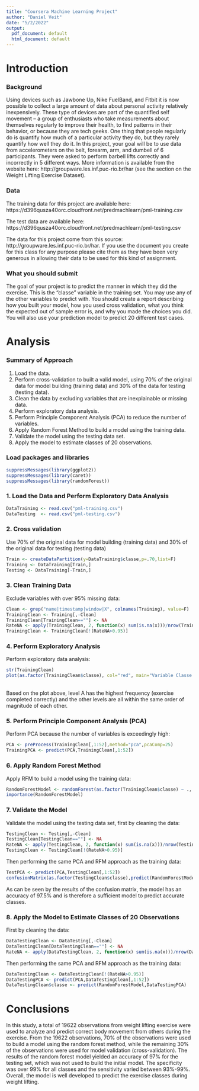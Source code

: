 ```yaml
---
title: "Coursera Machine Learning Project"
author: "Daniel Veit"
date: "5/2/2022"
output:
  pdf_document: default
  html_document: default
---
```


# **Introduction**

### **Background**
Using devices such as Jawbone Up, Nike FuelBand, and Fitbit it is now possible to collect a large amount of data about personal activity relatively inexpensively. These type of devices are part of the quantified self movement – a group of enthusiasts who take measurements about themselves regularly to improve their health, to find patterns in their behavior, or because they are tech geeks. One thing that people regularly do is quantify how much of a particular activity they do, but they rarely quantify how well they do it. In this project, your goal will be to use data from accelerometers on the belt, forearm, arm, and dumbell of 6 participants. They were asked to perform barbell lifts correctly and incorrectly in 5 different ways. More information is available from the website here: http://groupware.les.inf.puc-rio.br/har (see the section on the Weight Lifting Exercise Dataset). 

### **Data**
The training data for this project are available here: 
https://d396qusza40orc.cloudfront.net/predmachlearn/pml-training.csv

The test data are available here:
https://d396qusza40orc.cloudfront.net/predmachlearn/pml-testing.csv

The data for this project come from this source: http://groupware.les.inf.puc-rio.br/har. If you use the document you create for this class for any purpose please cite them as they have been very generous in allowing their data to be used for this kind of assignment. 

### **What you should submit**
The goal of your project is to predict the manner in which they did the exercise. This is the "classe" variable in the training set. You may use any of the other variables to predict with. You should create a report describing how you built your model, how you used cross validation, what you think the expected out of sample error is, and why you made the choices you did. You will also use your prediction model to predict 20 different test cases. 

# **Analysis**

### **Summary of Approach**
1. Load the data.
2. Perform cross-validation to built a valid model, using 70% of the original data for model building (training data) and 30% of the data for testing (testing data).
3. Clean the data by excluding variables that are inexplainable or missing data.
4. Perform exploratory data analysis.
5. Perform Principle Component Analysis (PCA) to reduce the number of variables.
6. Apply Random Forest Method to build a model using the training data.
7. Validate the model using the testing data set.
8. Apply the model to estimate classes of 20 observations.

### **Load packages and libraries**
```r
suppressMessages(library(ggplot2))
suppressMessages(library(caret))
suppressMessages(library(randomForest))
```

### **1. Load the Data and Perform Exploratory Data Analysis**
```r
DataTraining <- read.csv("pml-training.csv")
DataTesting  <- read.csv("pml-testing.csv")
```

### **2. Cross validation**
Use 70% of the original data for model building (training data) and 30% of the original data for testing (testing data)
```r
Train <- createDataPartition(y=DataTraining$classe,p=.70,list=F)
Training <- DataTraining[Train,]
Testing <- DataTraining[-Train,]
```

### **3. Clean Training Data**
Exclude variables with over 95% missing data:
```r
Clean <- grep("name|timestamp|window|X", colnames(Training), value=F) 
TrainingClean <- Training[,-Clean]
TrainingClean[TrainingClean==""] <- NA
RateNA <- apply(TrainingClean, 2, function(x) sum(is.na(x)))/nrow(TrainingClean)
TrainingClean <- TrainingClean[!(RateNA>0.95)]
```

### **4. Perform Exploratory Analysis**
Perform exploratory data analysis:
```r
str(TrainingClean)
plot(as.factor(TrainingClean$classe), col="red", main="Variable Classe Frequency within Training Data", xlab="classe", ylab="Frequency")
```
\
Based on the plot above, level A has the highest frequency (exercise completed correctly) and the other levels are all within the same order of magnitude of each other.

### **5. Perform Principle Component Analysis (PCA)**
Perform PCA because the number of variables is exceedingly high:
```r
PCA <- preProcess(TrainingClean[,1:52],method="pca",pcaComp=25) 
TrainingPCA <- predict(PCA,TrainingClean[,1:52])
```

### **6. Apply Random Forest Method**
Apply RFM to build a model using the training data:
```r
RandomForestModel <- randomForest(as.factor(TrainingClean$classe) ~ ., data=TrainingPCA, do.trace=F)
importance(RandomForestModel)
```

### **7. Validate the Model**
Validate the model using the testing data set, first by cleaning the data:
```r
TestingClean <- Testing[,-Clean]
TestingClean[TestingClean==""] <- NA
RateNA <- apply(TestingClean, 2, function(x) sum(is.na(x)))/nrow(TestingClean)
TestingClean <- TestingClean[!(RateNA>0.95)]
```

Then performing the same PCA and RFM approach as the training data:
```r
TestPCA <- predict(PCA,TestingClean[,1:52])
confusionMatrix(as.factor(TestingClean$classe),predict(RandomForestModel,TestPCA))
```
As can be seen by the results of the confusion matrix, the model has an accuracy of 97.5% and is therefore a sufficient model to predict accurate classes. 

### **8. Apply the Model to Estimate Classes of 20 Observations**
First by cleaning the data:
```r
DataTestingClean <- DataTesting[,-Clean]
DataTestingClean[DataTestingClean==""] <- NA
RateNA <- apply(DataTestingClean, 2, function(x) sum(is.na(x)))/nrow(DataTestingClean)
```

Then performing the same PCA and RFM approach as the training data:
```r
DataTestingClean <- DataTestingClean[!(RateNA>0.95)]
DataTestingPCA <- predict(PCA,DataTestingClean[,1:52])
DataTestingClean$classe <- predict(RandomForestModel,DataTestingPCA)
```

# **Conclusions**
In this study, a total of 19622 observations from weight lifting exercise were used to analyze and predict correct body movement from others during the exercise. From the 19622 observations, 70% of the observations were used to build a model using the random forest method, while the remaining 30% of the observations were used for model validation (cross-validation). The results of the random forest model yielded an accuracy of 97% for the testing set, which was not used to build the initial model. The specificity was over 99% for all classes and the sensitivity varied between 93%-99%. Overall, the model is well developed to predict the exercise classes during weight lifting.